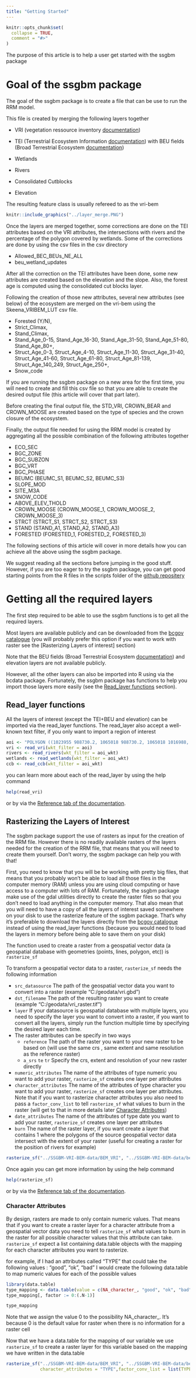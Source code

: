 ```yaml
---
title: "Getting Started"
---
```


```r
knitr::opts_chunk$set(
  collapse = TRUE,
  comment = "#>"
)
```

The purpose of this article is to help a user get started with the ssgbm package

# Goal of the ssgbm package

The goal of the ssgbm package is to create a file that can be use to run the RRM model.

This file is created by merging the following layers together

- VRI (vegetation ressource inventory [documentation](https://www2.gov.bc.ca/assets/gov/farming-natural-resources-and-industry/forestry/stewardship/forest-analysis-inventory/data-management/standards/vegcomp_poly_rank1_data_dictionaryv5_2019.pdf))

- TEI (Terrestrial Ecosystem Information [documentation](https://www2.gov.bc.ca/assets/gov/environment/plants-animals-and-ecosystems/ecosystems/terrestrial-ecosystem/tei_digital_submission_standards_draft1.pdf)) with BEU fields (Broad Terrestrial Ecosystem [documentation](https://www2.gov.bc.ca/assets/gov/environment/natural-resource-stewardship/nr-laws-policy/risc/bei.pdf))

- Wetlands

- Rivers

- Consolidated Cutblocks

- Elevation

The resulting feature class is usually refereed to as the vri-bem

```r
knitr::include_graphics("../layer_merge.PNG")
```

Once the layers are merged together, some corrections are done on the TEI attributes based on the VRI attributes, the intersections with rivers and the percentage of the polygon covered by wetlands.
Some of the corrections are done by using the csv files in the csv directory

- Allowed_BEC_BEUs_NE_ALL
- beu_wetland_updates

After all the correction on the TEI attributes have been done, some new attributes are created based on the elevation and the slope.
Also, the forest age is computed using the consolidated cut blocks layer.

Following the creation of those new attributes, several new attributes (see below) of the ecosystem are merged on the vri-bem using the Skeena_VRIBEM_LUT csv file.

- Forested (Y/N),
- Strict_Climax,
- Stand_Climax,
- Stand_Age_0-15, Stand_Age_16-30, Stand_Age_31-50, Stand_Age_51-80, Stand_Age_80+,
- Struct_Age_0-3, Struct_Age_4-10, Struct_Age_11-30, Struct_Age_31-40, Struct_Age_41-60, Struct_Age_61-80, Struct_Age_81-139, Struct_Age_140_249, Struct_Age_250+,
- Snow_code

If you are running the ssgbm package on a new area for the first time, you will need to create and fill this csv file so that you are able to create the desired output file (this article will cover that part later).

Before creating the final output file, the STD_VRI, CROWN_BEAR and CROWN_MOOSE are created based on the type of species and the crown closure of the ecosystem.

Finally, the output file needed for using the RRM model is created by aggregating all the possible combination of the following attributes together

- ECO_SEC
- BGC_ZONE
- BGC_SUBZON
- BGC_VRT
- BGC_PHASE
- BEUMC  (BEUMC_S1, BEUMC_S2, BEUMC_S3)
- SLOPE_MOD
- SITE_M3A
- SNOW_CODE
- ABOVE_ELEV_THOLD
- CROWN_MOOSE (CROWN_MOOSE_1, CROWN_MOOSE_2, CROWN_MOOSE_3)
- STRCT (STRCT_S1, STRCT_S2, STRCT_S3)
- STAND (STAND_A1, STAND_A2, STAND_A3)
- FORESTED (FORESTED_1, FORESTED_2, FORESTED_3)


The following sections of this article will cover in more details how you can achieve all the above using the ssgbm package.

We suggest reading all the sections before jumping in the good stuff. However, if you are too eager to try the ssgbm package, you can get good starting points from the R files in the scripts folder of the [github repositery](https://github.com/bcgov/SSGBM-VRI-BEM/tree/main/scripts) 

# Getting all the required layers

The first step required to be able to use the ssgbm functions is to get all the required layers.

Most layers are available publicly and can be downloaded from the [bcgov catalogue](https://catalogue.data.gov.bc.ca/) (you will probably prefer this option if you want to work with raster see the [Rasterizing Layers of interest] section)

Note that the BEU fields (Broad Terrestrial Ecosystem [documentation](https://www2.gov.bc.ca/assets/gov/environment/natural-resource-stewardship/nr-laws-policy/risc/bei.pdf)) and elevation layers are not available publicly.

However, all the other layers can also be imported into R using via the bcdata package. Fortunately, the ssgbm package has functions to help you import those layers more easily (see the [Read_layer functions] section).

## Read_layer functions

All the layers of interest (except the TEI+BEU and elevation) can be imported via the read_layer functions.
The read_layer also accept a well-known text filter, if you only want to import a region of interest 

```r
aoi <- "POLYGON ((1023955 988730.2, 1065018 988730.2, 1065018 1016988, 1023955 1016988, 1023955 988730.2))"
vri <- read_vri(wkt_filter = aoi)
rivers <- read_rivers(wkt_filter = aoi_wkt)
wetlands <- read_wetlands(wkt_filter = aoi_wkt)
ccb <- read_ccb(wkt_filter = aoi_wkt)

```

you can learn more about each of the read_layer by using the help command

```r
help(read_vri)
```

or by via the [Reference tab of the documentation](https://bcgov.github.io/SSGBM-VRI-BEM/reference/index.html).

## Rasterizing the Layers of Interest

The ssgbm package support the use of rasters as input for the creation of the RRM file. 
However there is no readily available rasters of the layers needed for the creation of the RRM file, that means that you will need to create them yourself.
Don't worry, the ssgbm package can help you with that!

First, you need to know that you will be be working with pretty big files, that means that you probably won't be able to load all those files in the computer memory (RAM) unless you are using cloud computing or have access to a computer with lots of RAM. Fortunately, the ssgbm package make use of the gdal utilities directly to create the raster files so that you don't need to load anything in the computer memory.
That also mean that you will need to have a copy of all the layers of interest saved somewhere on your disk to use the rasterize feature of the ssgbm package. That's why it's preferable to download the layers directly from the [bcgov catalogue](https://catalogue.data.gov.bc.ca/) instead of using the read_layer functions (because you would need to load the layers in memory before being able to save them on your disk)

The function used to create a raster from a geospatial vector data (a geospatial database with geometries (points, lines, polygon, etc)) is `rasterize_sf`

To transform a geospatial vector data to a raster, `rasterize_sf` needs the following information

- `src_datasource` The path of the geospatial vector data you want to convert into a raster (example "C:/geodata/vri.gbd") 
- `dst_filename` The path of the resulting raster you want to create (example "C:/geodata/vri_raster.tif")
- `layer` If your datasource is geospatial database with multiple layers, you need to specify the layer you want to convert into a raster, if you want to convert all the layers, simply run the function multiple time by specifying the desired layer each time.
- The raster attributes can be specify in two ways
  + `reference` The path of the raster you want to your new raster to be based on (will use the same crs , same extent and same resolution as the reference raster)
  + `a_srs` `te` `tr` Specify the crs, extent and resolution of your new raster directly
- `numeric_attributes` The name of the attributes of type numeric you want to add your raster, `rasterize_sf` creates one layer per attributes
- `character_attributes` The name of the attributes of type character you want to add your raster, `rasterize_sf` creates one layer per attributes. Note that if you want to rasterize character attributes you also need to pass a `factor_conv_list` to tell `rasterize_sf` what values to burn in the raster (will get to that in more details later [Character Attributes]) 
- `date_attributes` The name of the attributes of type date you want to add your raster, `rasterize_sf` creates one layer per attributes
- `burn` The name of the raster layer, if you want create a layer that contains 1 where the polygons of the source geospatial vector data intersect with the extent of your raster (useful for creating a raster for the position of rivers for example)

```r
rasterize_sf("../SSGBM-VRI-BEM-data/BEM_VRI", "../SSGBM-VRI-BEM-data/bem_test.tif", reference = "../SSGBM-VRI-BEM-data/DEM_tif/dem.tif", numeric_attributes = c("TEIS_ID", "SDEC_1"), layer = "BEM")
````

Once again you can get more information by using the help command

```r
help(rasterize_sf)
```

or by via the [Reference tab of the documentation](https://bcgov.github.io/SSGBM-VRI-BEM/reference/index.html).


### Character Attributes

By design, rasters are made to only contain numeric values. That means that if you want to create a raster layer for a character attribute from  a geospatial vector data you need to tell `rasterize_sf` what values to burn in the raster for all possible character values that this attribute can take. `rasterize_sf` expect a list containing data.table objects with the mapping for each character attributes you want to rasterize.

for example, if I had an attributes called "TYPE" that could take the following values : "good", "ok", "bad"
I would create the following data.table to map numeric values for each of the possible values

```r
library(data.table)
type_mapping <- data.table(value = c(NA_character_, "good", "ok", "bad"))
type_mapping[, factor := 0:(.N-1)]

type_mapping
```

Note that we assign the value 0 to the possibility NA_character_. It's because 0 is the default value for raster when there is no information for a raster cell

Now that we have a data.table for the mapping of our variable we use `rasterize_sf` to create a raster layer for this variable based on the mapping we have written in the data.table

```r
rasterize_sf("../SSGBM-VRI-BEM-data/BEM_VRI", "../SSGBM-VRI-BEM-data/bem_test.tif", reference = "../SSGBM-VRI-BEM-data/DEM_tif/dem.tif", numeric_attributes = c("TEIS_ID", "SDEC_1"),
             character_attributes = "TYPE",factor_conv_list = list(TYPE = type_mapping) , layer = "BEM")
````
